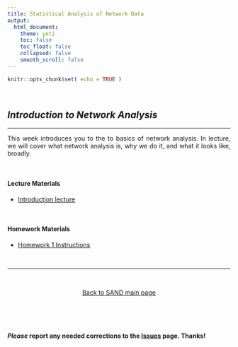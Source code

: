 ```yaml
---
title: Statistical Analysis of Network Data
output: 
  html_document:
    theme: yeti
    toc: false
    toc_float: false
    collapsed: false
    smooth_scroll: false
---
```


<style>
body {
text-align: justify}
</style>

```r
knitr::opts_chunk$set( echo = TRUE )
```

<br>

## *Introduction to Network Analysis*  
____

This week introduces you to the to basics of network analysis. In lecture, we will cover what network analysis is, why we do it, and what it looks like, broadly.

<br>

#### Lecture Materials

 + [Introduction lecture](../lectures/lecture-01-introduction.pdf) 

<br>

#### Homework Materials

 + [Homework 1 Instructions](../hmwk/hmwk-01-instructions.html)
 
<br>

____

<br>

<p align="center">
[Back to SAND main page](https://jacobtnyoung.github.io/SAND/)
</p>

<br>

<br>

#### ***Please*** report any needed corrections to the [Issues](https://github.com/jacobtnyoung/SAND/issues/new) page. Thanks!

<br>
<br>